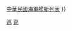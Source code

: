{{Navbox
| name = 中華民國海軍巡防艦
| title = [[中華民國海軍]][[巡防艦]]
| state = {{{state|autocollapse}}}
| listclass = hlist
| image = [[File:Flag of the Republic of China.svg|100px]]
| above =
| group1 = [[安字號巡防艦|安字號]]
| list1 = {{Navbox subgroup
 | group1 = {{link-ja|擇捉級海防艦|択捉型海防艦|擇捉級}}
 | list1 =
* {{link-ja|對馬號海防艦|対馬 (海防艦)|臨安}}
* {{link-ja|隱岐號海防艦|隠岐 (海防艦)|固安}}
 | group2 = [[丁型海防艦|丁級]]
 | list2 =
* [[成安號巡防艦|成安]]
* [[泰安號巡防艦|泰安]]
* [[同安號巡防艦|同安]]
* [[威海號巡防艦|威海]]
 | group3 = [[丙型海防艦|丙級]]
 | list3 =
* [[瑞安號巡防艦|瑞安]]
* [[遼海號巡防艦|遼海]]
* [[吉安號巡防艦|吉安]]
* [[新安號巡防艦|新安]]
* [[黃安號巡防艦|黃安]]
* [[潮安號巡防艦|潮安]]
 | group4 = {{link-ja|日振級海防艦|日振型海防艦|日振級}}
 | list4 =
* {{link-ja|四阪號海防艦|四阪 (海防艦)|惠安}}
 | group5 = {{link-ja|御藏級海防艦|御蔵型海防艦|御藏級}}
 | list5 =
* {{link-ja|屋代號海防艦|屋代 (海防艦)|正安}}
 | group6 = [[城堡级轻型护卫舰|城堡級]]
 | list6 =
* {{link-en|德安號巡防艦|HMS Hedingham Castle(K491)|德安}}
* {{link-en|高安號巡防艦|HMS Pembroke Castle(K450)|高安}}
}}
| group2 = [[太字號驅逐艦|太字號]]
| list2 = {{Navbox subgroup
 | group1 = [[勒德洛級護航驅逐艦|勒德洛級]]
 | list1 =
* {{link-en|太原號驅逐艦 (1968年)|USS Riley (DE-579)|太原}}<sup>註</sup>
}}
| group3 = [[山字級巡防艦|山字號]]
| list3 = {{Navbox subgroup
 | group1 = {{link-en|克羅斯利級高速運輸艦|Crosley-class high speed transport|克羅斯利級}}
 | list1 =
* {{link-en|天山號巡防艦|USS Kleinsmith|天山}}
* {{link-en|玉山號巡防艦|USS Kinzer (APD-91)|玉山}}
* {{link-en|華山號巡防艦|USS Donald W. Wolf (APD-129)|華山}}
* {{link-en|文山號巡防艦|USS Gantner (DE-60)|文山}}
* {{link-en|廬山號巡防艦|USS Bull (DE-693)|廬山}}
* {{link-en|福山號巡防艦|USS Truxtun (APD-98)|福山}}
* [[壽山號巡防艦|壽山]]
* {{link-en|泰山號巡防艦|USS Register (APD-92)|泰山}}
* {{link-en|恆山號巡防艦|USS Raymon W. Herndon (APD-121)|恆山}}
 | group2 = [[查爾斯·勞倫斯級高速運輸艦|查爾斯·勞倫斯級]]
 | list2 =
* {{link-en|岡山號巡防艦|USS George W. Ingram (DE-62)|岡山}}
* {{link-en|鍾山號巡防艦|USS Blessman|鍾山}}
* {{link-en|龍山號巡防艦|USS Schmitt (DE-676)|龍山}}
}}
| group4 = [[忠義計畫]]*
| list4 =
* （不適用）
| group5 = [[濟陽級巡防艦|濟陽級]]
| list5 =
* [[濟陽號巡防艦|濟陽]]
* [[鳳陽號巡防艦|鳳陽]]
* [[汾陽號巡防艦|汾陽]]
* [[蘭陽號巡防艦|蘭陽]]
* [[海陽號巡防艦|海陽]]
* [[淮陽號巡防艦|淮陽]]
* [[寧陽號巡防艦|寧陽]]
* [[宜陽號巡防艦|宜陽]]
| group6 = [[康定級巡防艦|康定級]]
| list6 =
* [[康定號巡防艦|康定]]
* [[西寧號巡防艦|西寧]]
* [[昆明號巡防艦|昆明]]
* [[迪化號巡防艦|迪化]]
* [[武昌號巡防艦|武昌]]
* [[承德號巡防艦|承德]]
| group7 = [[成功級巡防艦|成功級]]
| list7 =
* [[成功號巡防艦|成功]]
* [[鄭和號巡防艦|鄭和]]
* [[繼光號巡防艦|繼光]]
* [[岳飛號巡防艦|岳飛]]
* [[子儀號巡防艦|子儀]]
* [[班超號巡防艦|班超]]
* [[張騫號巡防艦|張騫]]
* [[田單號巡防艦|田單]]
* [[銘傳號巡防艦|銘傳]]
* [[逢甲號巡防艦|逢甲]]
| group8 = [[二代二級艦|光華五號計畫]]*
| list8 =
* （不適用）
| group9 = 震海計劃
| list9 =
* 「[[新一代巡防艦]]」*（計畫中）
| below = 註：由同名驅逐艦改造而來<br/>[[中華民國海軍巡防艦列表]]{{.w}}[[中華民國海軍艦艇列表]]
}} <noinclude>
{{collapsible option}}
[[Category:中華民國巡防艦| ]]
[[Category:中华民国军备导航模板|巡]]
[[Category:中華民國軍艦模板|巡]]
</noinclude>